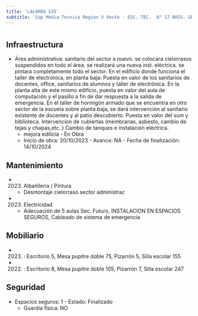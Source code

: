 ```yaml
---
title: 'LACARRA 535'
subtitle: 'Sup Media Tecnica Region V Oeste - ESC. TEC.  N° 17 BRIG. GRAL. CORNELIO SAAVEDRA - CAIYJ LACARRA'
---
```


#
## Infraestructura

* Área administrativa: sanitario del sector a nuevo. se colocara cielorrasos suspendidos en todo el área. se realizará una nueva inst. eléctrica. se pintara completamente todo el sector.
En el edificio donde funciona el taller de electrónica, en planta baja: 
Puesta en valor de los sanitarios de docentes, office, sanitarios de alumnos y taller de electrónica.
En la planta alta de este mismo edificio, puesta en valor del aula de computación y el pasillo a fin de dar respuesta a la salida de emergencia. 
En el taller de hormigón armado que se encuentra en otro sector de la escuela sobre planta baja, se dará intervención al sanitario existente de docentes y al patio descubierto.
Puesta en valor del sum y biblioteca.
Intervencion de cubiertas (membranas, asbesto, cambio de tejas y chapas,etc..)
Cambio de tanques e instalación eléctrica. 
    + mejora edilicia - En Obra 
    + Inicio de obra: 20/10/2023 - Avance: NA - Fecha de finalización: 14/10/2024 






## Mantenimiento

*  (2023) Albañileria / Pintura 
    + Desmontaje cielorraso sector administrac

*  (2023) Electricidad 
    + Adecuación de 5 aulas Sec. Futuro, INSTALACION EN ESPACIOS SEGUROS, Cableado de sistema de emergencia





## Mobiliario

*  (2023) : Escritorio 5, Mesa pupitre doble 75, Pizarrón 5, Silla escolar 155 

*  (2022) : Escritorio 8, Mesa pupitre doble 105, Pizarrón 7, Silla escolar 247 





## Seguridad

*  Espacios seguros: 1 - Estado: Finalizado 
    + Guardia física: NO




